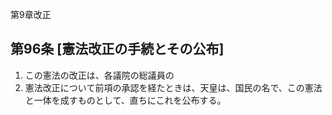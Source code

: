第9章改正

## 第96条 [憲法改正の手続とその公布]

1. この憲法の改正は、各議院の総議員の
2. 憲法改正について前項の承認を経たときは、天皇は、国民の名で、この憲法と一体を成すものとして、直ちにこれを公布する。
